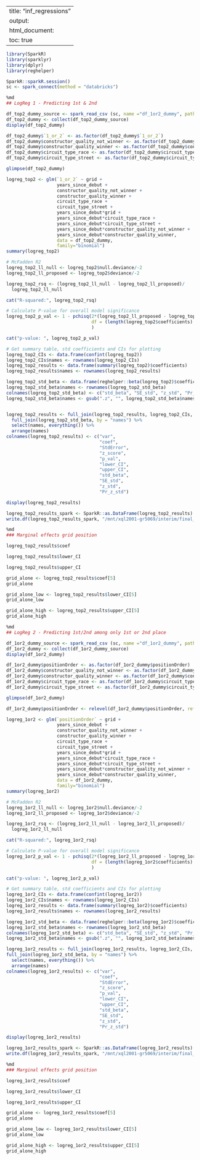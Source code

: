 
---
title: "inf_regressions"
output:
  html_document:
    toc: true
---


```r
library(SparkR)
library(sparklyr)
library(dplyr)
library(reghelper)
```


```r
SparkR::sparkR.session()
sc <- spark_connect(method = "databricks")
```


```r
%md
## LogReg 1 - Predicting 1st & 2nd
```


```r
df_top2_dummy_source <- spark_read_csv (sc, name ="df_1or2_dummy", path="/mnt/xql2001-gr5069/processed/final_project/infsets/df_top2_dummy.csv")
df_top2_dummy <- collect(df_top2_dummy_source)
display(df_top2_dummy)
```


```r
df_top2_dummy$`1_or_2` <- as.factor(df_top2_dummy$`1_or_2`)
df_top2_dummy$constructor_quality_not_winner <- as.factor(df_top2_dummy$constructor_quality_not_winner)
df_top2_dummy$constructor_quality_winner <- as.factor(df_top2_dummy$constructor_quality_winner)
df_top2_dummy$circuit_type_race <- as.factor(df_top2_dummy$circuit_type_race)
df_top2_dummy$circuit_type_street <- as.factor(df_top2_dummy$circuit_type_street)

```


```r
glimpse(df_top2_dummy)
```


```r
logreg_top2 <- glm(`1_or_2` ~ grid +
                   years_since_debut +
                   constructor_quality_not_winner +
                   constructor_quality_winner +
                   circuit_type_race +
                   circuit_type_street +
                   years_since_debut*grid +
                   years_since_debut*circuit_type_race + 
                   years_since_debut*circuit_type_street + 
                   years_since_debut*constructor_quality_not_winner +
                   years_since_debut*constructor_quality_winner,
                   data = df_top2_dummy,
                   family="binomial")
summary(logreg_top2)
```


```r
# McFadden R2
logreg_top2_ll_null <- logreg_top2$null.deviance/-2
logreg_top2_ll_proposed <- logreg_top2$deviance/-2

logreg_top2_rsq <- (logreg_top2_ll_null - logreg_top2_ll_proposed)/
  logreg_top2_ll_null

cat("R-squared:", logreg_top2_rsq)
```


```r
# Calculate P-value for overall model significance
logreg_top2_p_val <- 1 - pchisq(2*(logreg_top2_ll_proposed - logreg_top2_ll_null),
                                df = (length(logreg_top2$coefficients) - 1)
                                )

cat("p-value: ", logreg_top2_p_val)
```


```r
# Get summary table, std coefficients and CIs for plotting
logreg_top2_CIs <- data.frame(confint(logreg_top2))
logreg_top2_CIs$names <- rownames(logreg_top2_CIs)
logreg_top2_results <- data.frame(summary(logreg_top2)$coefficients)
logreg_top2_results$names <- rownames(logreg_top2_results)

logreg_top2_std_beta <- data.frame(reghelper::beta(logreg_top2)$coefficients)
logreg_top2_std_beta$names <- rownames(logreg_top2_std_beta)
colnames(logreg_top2_std_beta) <- c("std_beta", "SE_std", "z_std", "Pr_z_std", "names")
logreg_top2_std_beta$names <- gsub(".z", "", logreg_top2_std_beta$names, fixed = TRUE)


logreg_top2_results <- full_join(logreg_top2_results, logreg_top2_CIs, by = "names") %>%
  full_join(logreg_top2_std_beta, by = "names") %>%
  select(names, everything()) %>%
  arrange(names)
colnames(logreg_top2_results) <- c("var",
                                   "coef",
                                   "StdError",
                                   "z_score",
                                   "p_val",
                                   "lower_CI",
                                   "upper_CI",
                                   "std_beta",
                                   "SE_std",
                                   "z_std",
                                   "Pr_z_std")
```


```r
display(logreg_top2_results)
```


```r
logreg_top2_results_spark <- SparkR::as.DataFrame(logreg_top2_results)
write.df(logreg_top2_results_spark, "/mnt/xql2001-gr5069/interim/final_project/logreg_top2_results.csv", "csv", header = TRUE)
```


```r
%md
### Marginal effects grid position
```


```r
logreg_top2_results$coef
```


```r
logreg_top2_results$lower_CI
```


```r
logreg_top2_results$upper_CI
```


```r
grid_alone <- logreg_top2_results$coef[5]
grid_alone
```


```r
grid_alone_low <- logreg_top2_results$lower_CI[5]
grid_alone_low
```


```r
grid_alone_high <- logreg_top2_results$upper_CI[5]
grid_alone_high
```


```r
%md
## LogReg 2 - Predicting 1st/2nd among only 1st or 2nd place
```


```r
df_1or2_dummy_source <- spark_read_csv (sc, name ="df_1or2_dummy", path="/mnt/xql2001-gr5069/processed/final_project/infsets/df_1or2_dummy.csv")
df_1or2_dummy <- collect(df_1or2_dummy_source)
display(df_1or2_dummy)
```


```r
df_1or2_dummy$positionOrder <- as.factor(df_1or2_dummy$positionOrder)
df_1or2_dummy$constructor_quality_not_winner <- as.factor(df_1or2_dummy$constructor_quality_not_winner)
df_1or2_dummy$constructor_quality_winner <- as.factor(df_1or2_dummy$constructor_quality_winner)
df_1or2_dummy$circuit_type_race <- as.factor(df_1or2_dummy$circuit_type_race)
df_1or2_dummy$circuit_type_street <- as.factor(df_1or2_dummy$circuit_type_street)
```


```r
glimpse(df_1or2_dummy)
```


```r
df_1or2_dummy$positionOrder <- relevel(df_1or2_dummy$positionOrder, ref = "1")
```


```r
logreg_1or2 <- glm(`positionOrder` ~ grid +
                   years_since_debut +
                   constructor_quality_not_winner +
                   constructor_quality_winner +
                   circuit_type_race +
                   circuit_type_street +
                   years_since_debut*grid +
                   years_since_debut*circuit_type_race + 
                   years_since_debut*circuit_type_street + 
                   years_since_debut*constructor_quality_not_winner +
                   years_since_debut*constructor_quality_winner,
                   data = df_1or2_dummy,
                   family="binomial")
summary(logreg_1or2)
```


```r
# McFadden R2
logreg_1or2_ll_null <- logreg_1or2$null.deviance/-2
logreg_1or2_ll_proposed <- logreg_1or2$deviance/-2

logreg_1or2_rsq <- (logreg_1or2_ll_null - logreg_1or2_ll_proposed)/
  logreg_1or2_ll_null

cat("R-squared:", logreg_1or2_rsq)
```


```r
# Calculate P-value for overall model significance
logreg_1or2_p_val <- 1 - pchisq(2*(logreg_1or2_ll_proposed - logreg_1or2_ll_null),
                                df = (length(logreg_1or2$coefficients) - 1)
                                )

cat("p-value: ", logreg_1or2_p_val)
```


```r
# Get summary table, std coefficients and CIs for plotting
logreg_1or2_CIs <- data.frame(confint(logreg_1or2))
logreg_1or2_CIs$names <- rownames(logreg_1or2_CIs)
logreg_1or2_results <- data.frame(summary(logreg_1or2)$coefficients)
logreg_1or2_results$names <- rownames(logreg_1or2_results)

logreg_1or2_std_beta <- data.frame(reghelper::beta(logreg_1or2)$coefficients)
logreg_1or2_std_beta$names <- rownames(logreg_1or2_std_beta)
colnames(logreg_1or2_std_beta) <- c("std_beta", "SE_std", "z_std", "Pr_z_std", "names")
logreg_1or2_std_beta$names <- gsub(".z", "", logreg_1or2_std_beta$names, fixed = TRUE)

logreg_1or2_results <- full_join(logreg_1or2_results, logreg_1or2_CIs, by = "names") %>%
full_join(logreg_1or2_std_beta, by = "names") %>%
  select(names, everything()) %>%
  arrange(names)
colnames(logreg_1or2_results) <- c("var",
                                   "coef",
                                   "StdError",
                                   "z_score",
                                   "p_val",
                                   "lower_CI",
                                   "upper_CI",
                                   "std_beta",
                                   "SE_std",
                                   "z_std",
                                   "Pr_z_std")
```


```r
display(logreg_1or2_results)
```


```r
logreg_1or2_results_spark <- SparkR::as.DataFrame(logreg_1or2_results)
write.df(logreg_1or2_results_spark, "/mnt/xql2001-gr5069/interim/final_project/logreg_1or2_results.csv", "csv", header = TRUE)
```


```r
%md
### Marginal effects grid position
```


```r
logreg_1or2_results$coef
```


```r
logreg_1or2_results$lower_CI
```


```r
logreg_1or2_results$upper_CI
```


```r
grid_alone <- logreg_1or2_results$coef[5]
grid_alone
```


```r
grid_alone_low <- logreg_1or2_results$lower_CI[5]
grid_alone_low
```


```r
grid_alone_high <- logreg_1or2_results$upper_CI[5]
grid_alone_high
```

